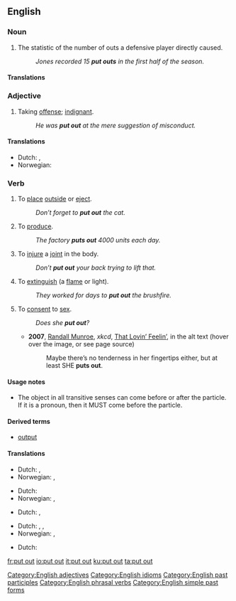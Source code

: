 ==English==

===Noun===
{{en-noun|sg=[[put]] [[out]]}}

# {{baseball}} The statistic of the number of outs a defensive player directly caused.
#: ''Jones recorded 15 '''put outs''' in the first half of the season.''

====Translations====
{{trans-top|baseball statistic}}
{{trans-mid}}
{{trans-bottom}}

===Adjective===
{{en-adj}}

# Taking [[offense]]; [[indignant]].
#: ''He was '''put out''' at the mere suggestion of misconduct.''

====Translations====
{{trans-top|taking offense}}
*Dutch: {{t|nl|ontzet}}, {{t|nl|verontwaardigd}}
*Norwegian: {{t-|no|satt ut}}
{{trans-mid}}
{{trans-bottom}}

===Verb===
{{en-verb|inf=to [[put]] [[out]]|puts out|putting out|put out}}

# {{transitive}} To [[place]] [[outside]] or [[eject]].
#: ''Don’t forget to '''put out''' the cat.''
# {{transitive}} To [[produce]].
#: ''The factory '''puts out''' 4000 units each day.''
# {{transitive}} To [[injure]] a [[joint]] in the body.
#: ''Don’t '''put out''' your back trying to lift that.''
# {{transitive}} To [[extinguish]] (a [[flame]] or light).
#: ''They worked for days to '''put out''' the brushfire.''
# {{context|slang|intransitive}} To [[consent]] to [[sex]].
#: ''Does she '''put out'''?''
#* '''2007''', [[w:Randall Munroe|Randall Munroe]], ''xkcd'', [http://xkcd.com/317/ That Lovin’ Feelin’], in the alt text (hover over the image, or see page source)
#*: Maybe there’s no tenderness in her fingertips either, but at least SHE '''puts out'''.

====Usage notes====
*The object in all transitive senses can come before or after the particle. If it is a pronoun, then it MUST come before the particle.

====Derived terms====
*[[output]]

====Translations====
{{trans-top|place outside or eject}}
*Dutch: {{t|nl|buitenzetten}}, {{t|nl|uitwerpen}}
*Norwegian: {{t-|no|sette ut}}, {{t-|no|slippe ut}}
{{trans-mid}}
{{trans-bottom}}

{{trans-top|produce}}
*Dutch: {{t|nl|produceren}}
*Norwegian: {{t-|no|lage}}, {{t-|no|produsere}}
{{trans-mid}}
{{trans-bottom}}

{{trans-top|injure a joint in the body}}
*Dutch: {{t-|nl|kwetsen}}, {{t|nl|blesseren}}
{{trans-mid}}
{{trans-bottom}}

{{trans-top|extinguish}}
*Dutch: {{italbrac|fire}} {{t+|nl|blussen}}, {{italbrac|light, candle}} {{t|nl|uitdoen}}, {{t|nl|doven}}
*Norwegian: {{t-|no|slokke}}, {{t-|no|slukke}}
{{trans-mid}}
{{trans-bottom}}

{{trans-top|consent to sex}}
*Dutch: {{t+|nl|toegeven}}
{{trans-mid}}
{{trans-bottom}}

[[Category:English adjectives]]
[[Category:English idioms]]
[[Category:English past participles]]
[[Category:English phrasal verbs]]
[[Category:English simple past forms]]

[[fr:put out]]
[[io:put out]]
[[it:put out]]
[[ku:put out]]
[[ta:put out]]
